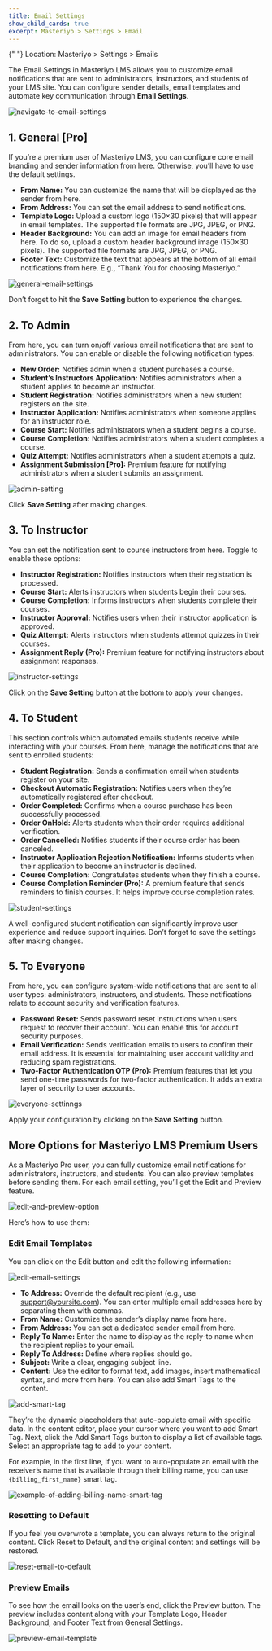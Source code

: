 ```yaml
---
title: Email Settings
show_child_cards: true
excerpt: Masteriyo > Settings > Email
---
```


<Callout>
  {" "}  
  Location: Masteriyo > Settings > Emails
</Callout>


The Email Settings in Masteriyo LMS allows you to customize email notifications that are sent to administrators, instructors, and students of your LMS site. You can configure sender details, email templates and automate key communication through **Email Settings**.  

![navigate-to-email-settings](https://github.com/user-attachments/assets/af164bf0-418e-41f1-9cf3-acc4fd50cfdb)


## 1. General [Pro]  

If you’re a premium user of Masteriyo LMS, you can configure core email branding and sender information from here. Otherwise, you’ll have to use the default settings.   
  - **From Name:** You can customize the name that will be displayed as the sender from here.  
  - **From Address:** You can set the email address to send notifications.  
  - **Template Logo:** Upload a custom logo (150×30 pixels) that will appear in email templates. The supported file formats are JPG, JPEG, or PNG.    
  - **Header Background:** You can add an image for email headers from here. To do so, upload a custom header background image (150×30 pixels). The supported file formats are JPG, JPEG, or PNG.    
  - **Footer Text:** Customize the text that appears at the bottom of all email notifications from here. E.g., “Thank You for choosing Masteriyo.”    

![general-email-settings](https://github.com/user-attachments/assets/d8983519-ed53-441b-a312-e0f8065f3136)

Don’t forget to hit the **Save Setting** button to experience the changes.   

## 2. To Admin    

From here, you can turn on/off various email notifications that are sent to administrators. You can enable or disable the following notification types:    
 - **New Order:** Notifies admin when a student purchases a course.    
 - **Student’s Instructors Application:** Notifies administrators when a student applies to become an instructor.    
 - **Student Registration:** Notifies administrators when a new student registers on the site.    
 - **Instructor Application:** Notifies administrators when someone applies for an instructor role.    
 - **Course Start:** Notifies administrators when a student begins a course.    
 - **Course Completion:** Notifies administrators when a student completes a course.    
 - **Quiz Attempt:** Notifies administrators when a student attempts a quiz.    
 - **Assignment Submission [Pro]:** Premium feature for notifying administrators when a student submits an assignment.  

![admin-setting](https://github.com/user-attachments/assets/e238c9d4-81d3-45d3-bfb6-7ee3cc2982de)

Click **Save Setting** after making changes.    

## 3.	To Instructor
You can set the notification sent to course instructors from here. Toggle to enable these options:    
  - **Instructor Registration:** Notifies instructors when their registration is processed.  
  - **Course Start:** Alerts instructors when students begin their courses.  
  - **Course Completion:** Informs instructors when students complete their courses.  
  - **Instructor Approval:** Notifies users when their instructor application is approved.  
  - **Quiz Attempt:** Alerts instructors when students attempt quizzes in their courses.  
  - **Assignment Reply (Pro):** Premium feature for notifying instructors about assignment responses.  

![instructor-settings](https://github.com/user-attachments/assets/cbb453de-ae87-4a31-a67d-09de5ee57807)

Click on the **Save Setting** button at the bottom to apply your changes.  

## 4.	To Student  
This section controls which automated emails students receive while interacting with your courses. From here, manage the notifications that are sent to enrolled students:  
  - **Student Registration:** Sends a confirmation email when students register on your site.  
  - **Checkout Automatic Registration:** Notifies users when they’re automatically registered after checkout.  
  - **Order Completed:** Confirms when a course purchase has been successfully processed.  
  - **Order OnHold:** Alerts students when their order requires additional verification.  
  - **Order Cancelled:** Notifies students if their course order has been canceled.  
  - **Instructor Application Rejection Notification:** Informs students when their application to become an instructor is declined.	  
  - **Course Completion:** Congratulates students when they finish a course.  
  - **Course Completion Reminder (Pro):** A premium feature that sends reminders to finish courses. It helps improve course completion rates.  

![student-settings](https://github.com/user-attachments/assets/d800bd82-186e-4452-8664-935531d8ae51)

A well-configured student notification can significantly improve user experience and reduce support inquiries. Don’t forget to save the settings after making changes. 

## 5.	To Everyone  

From here, you can configure system-wide notifications that are sent to all user types: administrators, instructors, and students. These notifications relate to account security and verification features.   

  - **Password Reset:** Sends password reset instructions when users request to recover their account. You can enable this for account security purposes.    
  - **Email Verification:** Sends verification emails to users to confirm their email address. It is essential for maintaining user account validity and reducing spam registrations.  
  - **Two-Factor Authentication OTP (Pro):** Premium features that let you send one-time passwords for two-factor authentication. It adds an extra layer of security to user accounts.  

![everyone-settinngs](https://github.com/user-attachments/assets/02f7c7ea-0ae4-46f3-98bf-369c3948bc44)

Apply your configuration by clicking on the **Save Setting** button.     


## More Options for Masteriyo LMS Premium Users
As a Masteriyo Pro user, you can fully customize email notifications for administrators, instructors, and students. You can also preview templates before sending them. For each email setting, you’ll get the Edit and Preview feature. 

![edit-and-preview-option](https://github.com/user-attachments/assets/a0c2f097-e125-47c0-8b17-e3ee18d67df2)

Here’s how to use them:    

### Edit Email Templates
You can click on the Edit button and edit the following information:  

![edit-email-settings](https://github.com/user-attachments/assets/685bfaa2-d1f2-45bf-92ef-5517a37cebed)

  - **To Address:** Override the default recipient (e.g., use support@yoursite.com). You can enter multiple email addresses here by separating them with commas.   
  - **From Name:** Customize the sender’s display name from here.  
  - **From Address:** You can set a dedicated sender email from here.  
  - **Reply To Name:** Enter the name to display as the reply-to name when the recipient replies to your email.  
  - **Reply To Address:** Define where replies should go.  
  - **Subject:** Write a clear, engaging subject line.  
  - **Content:** Use the editor to format text, add images, insert mathematical syntax, and more from here. You can also add  Smart Tags to the content.   

![add-smart-tag](https://github.com/user-attachments/assets/89ccdd38-0f31-4270-8284-3dfecd5c9291)

They’re the dynamic placeholders that auto-populate email with specific data. In the content editor, place your cursor where you want to add Smart Tag. Next, click the Add Smart Tags button to display a list of available tags. Select an appropriate tag to add to your content.   

For example, in the first line, if you want to auto-populate an email with the receiver’s name that is available through their billing name, you can use `{billing_first_name}` smart tag.  

![example-of-adding-billing-name-smart-tag](https://github.com/user-attachments/assets/9602be72-7a67-4783-a488-5d527e319b3f)

### Resetting to Default  
If you feel you overwrote a template, you can always return to the original content. Click Reset to Default, and the original content and settings will be restored.

![reset-email-to-default](https://github.com/user-attachments/assets/3cff93bd-2bf7-4d84-b325-da9477fde4fd)  

### Preview Emails  

To see how the email looks on the user’s end, click the Preview button. The preview includes content along with your Template Logo, Header Background, and Footer Text from General Settings.  

![preview-email-template](https://github.com/user-attachments/assets/88c07d86-c5e4-4cca-9f6f-5c82484d2bcd)    



